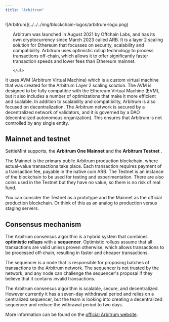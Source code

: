 ```yaml
---
title: "Arbitrum"
---
```


<div style={{ display: 'flex', alignItems: 'flex-start', gap: '1.5rem' }}>
  <div style={{ flex: '0 0 15%' }}>
  ![Arbitrum](../../../img/blockchain-logos/arbitrum-logo.png)
  </div>
  <div style={{ flex: '1', paddingLeft: '1rem' }}>
    <ul>

Arbitrum was launched in August 2021 by Offchain Labs, and has its own
cryptocurrency since March 2023 called ARB. It is a layer 2 scaling solution for
Ethereum that focusses on security, scalability and compatibility. Arbitrum uses
optimistic rollup technology to process transactions off-chain, which allows it
to offer significantly faster transaction speeds and lower fees than Ethereum
mainnet.

    </ul>

  </div>
</div>


It uses AVM (Arbitrum Virtual Machine) which is a custom virtual
machine that was created for the Arbitrum Layer 2 scaling solution. The AVM is
designed to be fully compatible with the Ethereum Virtual Machine (EVM), but it
also includes a number of optimizations that make it more efficient and
scalable. In addition to scalability and compatibility, Arbitrum is also focused
on decentralization. The Arbitrum network is secured by a decentralized network
of validators, and it is governed by a DAO (decentralized autonomous
organization). This ensures that Arbitrum is not controlled by any single
entity.

## Mainnet and testnet

SettleMint supports, the **Arbitrum One Mainnet** and the **Arbitrum Testnet** .

The Mainnet is the primary public Arbitrum production blockchain, where
actual-value transactions take place. Each transaction requires payment of a
transaction fee, payable in the native coin ARB. The Testnet is an instance of
the blockchain to be used for testing and experimentation. There are also coins
used in the Testnet but they have no value, so there is no risk of real fund.

You can consider the Testnet as a prototype and the Mainnet as the official
production blockchain. Or think of this as an analog to production versus
staging servers.

## Consensus mechanism

The Arbitrum consensus algorithm is a hybrid system that combines **optimistic
rollups** with a **sequencer**. Optimistic rollups assume that all transactions
are valid unless proven otherwise, which allows transactions to be processed
off-chain, resulting in faster and cheaper transactions.

The sequencer is a node that is responsible for proposing batches of
transactions to the Arbitrum network. The sequencer is not trusted by the
network, and any node can challenge the sequencer's proposal if they believe
that it contains invalid transactions.

The Arbitrum consensus algorithm is scalable, secure, and decentralized. However
currently it has a seven-day withdrawal period and relies on a centralized
sequencer, but the team is looking into creating a decentralized sequencer and
reduce the withrawal period to two days.

More information can be found on the
[official Arbitrum website](https://docs.arbitrum.io/intro/).
